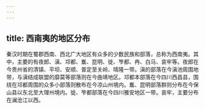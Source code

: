 ```yaml
---
---
---
```

title: 西南夷的地区分布
---



秦汉时期在蜀郡西南、西北广大地区有众多的少数民族和部落，总称为西南夷。其中，主要的有夜郎、滇、邛都、巂、昆明、徙、笮都、冉、白马、哀牢等。夜郎在今贵州省的清镇、平坝、安顺、普定至关岭、晴隆一带。滇的部落在今滇池周围地带，与滇结成联盟的靡莫等部落则在今曲靖地区。邛都本部落在今四川西昌县，围绕在邛都周围的众多小部落则散布在今凉山州境内。巂、昆明部落群则分布在今保山县以东北至大理州境内。徙、笮都部落在今四川雅安地区一带。哀牢，主要分布在澜沧江以西。